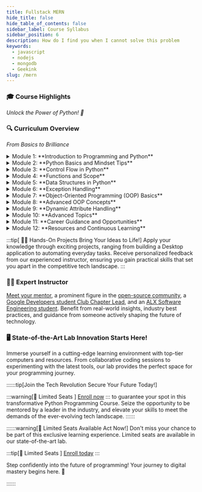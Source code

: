 ```yaml
---
title: Fullstack MERN
hide_title: false
hide_table_of_contents: false
sidebar_label: Course Syllabus
sidebar_position: 6
description: How do I find you when I cannot solve this problem
keywords:
  - javascript
  - nodejs 
  - mongodb
  - Geekink
slug: /mern
---
```



### 🎓 Course Highlights 
*Unlock the Power of Python! 🚀*

### 🔍 Curriculum Overview
 
*From Basics to Brilliance*

<details>
  <summary>Module 1: **Introduction to Programming and Python**</summary>
  
- Overview of programming concepts
- Why Python is a great choice for beginners
- Brief history of Python and its creator, Guido van Rossum
- Introduction to Python's philosophy: The Zen of Python
- Setting up Python environment
  
</details>

<details>
<summary>Module 2: **Python Basics and Mindset Tips**</summary>

- Basics of using the Python interpreter
- Printing text and variables using `print`
- Importance of indentation in Python
- Comments and their role in code readability
- Tips for cultivating a programmer's mindset
</details>

<details>
<summary>Module 3: **Control Flow in Python**</summary>

- Understanding conditional statements (if, else)
- Utilizing loops (while and for)
- Break and continue statements
- Using else clauses with loops
- The pass statement and its applications

</details>

<details>
<summary>Module 4: **Functions and Scope**</summary>

- Introduction to functions and their role in modular programming
- Scope of variables and their visibility
- Importing functions from other files
- Creating modules and organizing code
- Utilizing the built-in function `dir()`

</details>

<details>
<summary>Module 5: **Data Structures in Python**</summary>

- Understanding and using lists
- Differences between strings and lists
- Common list methods and their applications
- Working with sets and dictionaries
- Overview of tuples and their use cases
</details>

<details>
<summary>Module 6: **Exception Handling**</summary>

- Distinguishing errors from exceptions
- Introduction to exceptions and their importance
- Handling exceptions gracefully
- Purpose of catching exceptions
- Raising built-in exceptions
</details>

<details>
<summary>Module 7: **Object-Oriented Programming (OOP) Basics**</summary>

- Introduction to OOP concepts
- Defining classes and objects
- Attributes and methods in classes
- The special `__init__` method and its significance
- Understanding Data Abstraction, Data Encapsulation, and Information Hiding

</details>

<details>
<summary>Module 8: **Advanced OOP Concepts**</summary>

- Working with properties in classes
- Difference between attributes and properties
- Pythonic way to write getters and setters
- Special methods `__str__` and `__repr__`
- Class attributes, class methods, and static methods
</details>

<details>
<summary>Module 9: **Dynamic Attribute Handling**</summary>

- Dynamically creating new attributes for existing instances
- Binding attributes to objects and classes
- Exploring `__dict__` of a class and an instance
- How Python finds attributes of an object or class
- Using the `getattr` function
</details>

<details>
<summary>Module 10: **Advanced Topics**</summary>
- Understanding tracebacks
- Utilizing the `range` function
- Exploring arithmetic operators in Python
- Advanced concepts in Python programming

</details>


<details>
<summary>Module 11: **Career Guidance and Opportunities**</summary>
- Overview of Python's significance in the industry
- Exploring various career paths with Python
- Developing a portfolio and personal projects
- Importance of networking and community involvement
</details>

<details>
<summary>Module 12: **Resources and Continuous Learning**</summary>

- Curated resources for continuous learning
- Online communities and forums
- Further educational opportunities and certifications
- Staying updated with the latest Python developments
- Guidance on pursuing a career in Python and related fields
</details>


:::tip[ 👩‍💻 Hands-On Projects Bring Your Ideas to Life!]
Apply your knowledge through exciting projects, ranging from building a Desktop application to automating everyday tasks. Receive personalized feedback from our experienced instructor, ensuring you gain practical skills that set you apart in the competitive tech landscape.
::: 

### 👨‍🏫 Expert Instructor 

[Meet your mentor](https://github.com/AdamsGeeky), a prominent figure in the [open-source community](https://www.linkedin.com/company/opls/), a [Google Developers student Club Chapter Lead](https://gdsc.community.dev/gombe-state-university/), and an [ALX Software Engineering student](https://www.alxafrica.com/software-engineering-hard-vs-soft-skills/). Benefit from real-world insights, industry best practices, and guidance from someone actively shaping the future of technology.

### 🖥️ State-of-the-Art Lab Innovation Starts Here!

Immerse yourself in a cutting-edge learning environment with top-tier computers and resources. From collaborative coding sessions to experimenting with the latest tools, our lab provides the perfect space for your programming journey.



::::::tip[Join the Tech Revolution Secure Your Future Today!]

:::warning[🚨 Limited Seats ]
[Enroll now](https://chat.whatsapp.com/DswdOmcTabcEuwSfdJyp3R)
::: 
to guarantee your spot in this transformative Python Programming Course. Seize the opportunity to be mentored by a leader in the industry, and elevate your skills to meet the demands of the ever-evolving tech landscape.
::::::




::::::warning[🚨 Limited Seats Available Act Now!]
Don't miss your chance to be part of this exclusive learning experience. Limited seats are available in our state-of-the-art lab. 

:::tip[🚨 Limited Seats ]
[Enroll today](https://chat.whatsapp.com/DswdOmcTabcEuwSfdJyp3R)
::: 

Step confidently into the future of programming! Your journey to digital mastery begins here. 🌟

::::::




